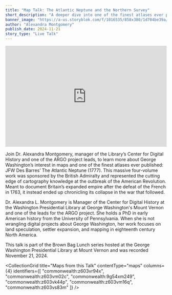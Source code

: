 ```yaml
---
title: "Map Talk: The Atlantic Neptune and the Northern Survey"
short_description: "A deeper dive into one of the finest atlases ever published"
banner_image: "https://a-us.storyblok.com/f/1016535/858x380/1d704be39a/jfw_des_barres.jpg"
author: "Alexandra Montgomery"
publish_date: 2024-11-21
story_type: "Live Talk"
---
```


<iframe width="100%" height="315" src="https://www.youtube.com/embed/LWSkcUXfBMw?si=MnrBEIJht_6RoLZX" title="YouTube video player" frameborder="0" allow="accelerometer; autoplay; clipboard-write; encrypted-media; gyroscope; picture-in-picture; web-share" referrerpolicy="strict-origin-when-cross-origin" allowfullscreen></iframe>

Join Dr. Alexandra Montgomery, manager of the Library’s Center for Digital History and one of the ARGO project leads, to learn more about George Washington’s interest in maps and one of the finest atlases ever published: JFW Des Barres’ The Atlantic Neptune (1777). This massive four-volume work was sponsored by the British Admiralty and represented the cutting edge of cartography knowledge at the outbreak of the American Revolution. Meant to document Britain’s expanded empire after the defeat of the French in 1763, it instead ended up chronicling its collapse in the war that followed.

Dr. Alexandra L. Montgomery is Manager of the Center for Digital History at the Washington Presidential Library at George Washington's Mount Vernon and one of the leads for the ARGO project. She holds a PhD in early American history from the University of Pennsylvania. When she is not wrangling digital projects about George Washington, her work focuses on land speculation, settler expansion, and mapping in eighteenth century North America.

This talk is part of the Brown Bag Lunch series hosted at the George Washington Presidential Library at Mount Vernon and was recorded November 21, 2024.

<CollectionGrid
    title="Maps from this Talk"
    contentType="maps"
    columns={4}
    identifiers={[
        "commonwealth:z603vr94x",
        "commonwealth:z603vm02c",
        "commonwealth:9g54xm249",
        "commonwealth:z603vk44p",
        "commonwealth:z603vm16q",
        "commonwealth:z603vs83m"
    ]}
/>